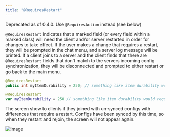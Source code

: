 ```yaml
---
title: "@RequiresRestart"
---
```


<Callout variant="warning">
Deprecated as of 0.4.0. Use <code>@RequiresAction</code> instead (see below)
</Callout>

`@RequiresRestart` indicates that a marked field (or every field within a marked class) will need the client and/or server restarted in order for changes to take effect. If the user makes a change that requires a restart, they will be prompted in the chat menu, and a server log message will be printed. If a client joins to a server and the client finds that there are `@RequiresRestart` fields that don't match to the servers incoming config synchronization, they will be disconnected and prompted to either restart or go back to the main menu.

<CodeTabs>

```java !!tabs Java
@RequiresRestart
public int myItemDurability = 250; // something like item durability would require a restart, as durabilities are immutable once an item is instantiated.
```

```kotlin !!tabs Kotlin
@RequiresRestart
var myItemDurability = 250 // something like item durability would require a restart, as durabilities are immutable once an item is instantiated.
```

</CodeTabs>

The screen show to clients if they joined with un-synced configs with differences that require a restart. Configs have been synced by this time, so when they restart and rejoin, the screen will not appear again.

![image](https://github.com/fzzyhmstrs/fconfig/assets/72876796/e3c43b81-b78b-440a-bb88-a682a19d27ea)